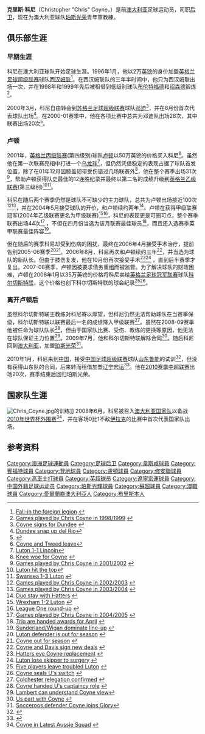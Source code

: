 {{noteta
|G1=足球
|G2=EPL
|G3=苏超
}}
{{Football player infobox
|          playername = 克里斯·科尼<br />Chris Coyne
|               image = [[Image:ChrisCoyne.jpg|170px]]
|            fullname = Christopher John Coyne
|         dateofbirth = {{birth date and age|1978|12|20}} 
|         cityofbirth = [[布里斯班|布里斯班]]
|      countryofbirth = {{AUS}}
|              height = {{height|m=1.85}}
|         currentclub = 
|          clubnumber = 
|            position = [[后卫_(足球)|后卫]]
|          youthyears =  
|          youthclubs = 
|               years = 1995-96<br />1996-00<br />1998<br />1999<br />2000-01<br />2001-08<br /> 2008-09<br />2009-12<br />2010
|               clubs = {{tsl|en|Perth SC||珀斯SC}}<br />[[西汉姆联足球俱乐部|西汉姆联]]<br />→[[布伦特福德足球俱乐部|布伦特福德]] (租借)<br />→[[绍森德足球俱乐部|绍森德]] (租借)<br />[[邓迪足球俱乐部|邓迪]]<br />[[卢顿足球俱乐部|卢顿]]<br />[[科尔切斯特联足球俱乐部|科尔切斯特联]]<br />[[珀斯光荣足球俱乐部|珀斯光荣]]<br />→ [[辽宁足球俱乐部|辽宁宏运]] (租借)
|         caps(goals) = {{0}}15 {{0}}(0)<br />{{0}}{{0}}1 {{0}}(0)<br />{{0}}{{0}}7 {{0}}(0)<br />{{0}}{{0}}1 {{0}}(0)<br />{{0}}20 {{0}}(0)<br />221 (14)<br />{{0}}32 {{0}}(1)<br />{{0}}32 {{0}}(0)<br />{{0}}20 {{0}}(0)
|       nationalyears = 1995<br />2008-09
|        nationalteam = 澳大利亚U17 <br />[[澳大利亚国家足球队|澳大利亚]]
| nationalcaps(goals) = <br /> 7 (0)
|            pcupdate = 2012年11月6日 (UTC)
|            ntupdate = 
}}
'''克里斯·科尼'''（Christopher "Chris" Coyne，{{bd|1978年|12月20日|catIdx=Coyne,Chris}}）是前[[澳大利亚|澳大利亚]]足球运动员，司职[[后卫_(足球)|后卫]]，现在为澳大利亚球队[[珀斯光荣足球俱乐部|珀斯光荣]]青年軍教練。

==俱乐部生涯==
===早期生涯===
科尼在澳大利亚球队{{tsl|en|Perth SC||珀斯SC}}开始足球生涯。1996年1月，他以2万[[英镑|英镑]]的身价加盟[[英格兰足球超级联赛|英格兰足球超级联赛]]球队[[西汉姆联足球俱乐部|西汉姆联]]<ref>[http://www.highbeam.com/doc/1G1-61282354.html Fall-in the foreign legion] {{Wayback|url=http://www.highbeam.com/doc/1G1-61282354.html |date=20121025205934 }}{{en}}</ref>。在西汉姆联队的三年半时间中，他只为西汉姆联出场一次，并在1998年和1999年先后被租借到低级别球队[[布伦特福德足球俱乐部|布伦特福德]]和[[绍森德足球俱乐部|绍森德]]锻炼<ref>[http://www.soccerbase.com/players_details.sd?playerid=12397&seasonid=128 Games played by Chris Coyne in 1998/1999] {{Wayback|url=http://www.soccerbase.com/players_details.sd?playerid=12397&seasonid=128 |date=20080117035328 }}{{en}}</ref>。

2000年3月，科尼自由转会到[[苏格兰足球超级联赛|苏格兰足球超级联赛]]球队[[邓迪足球俱乐部|邓迪]]<ref>[http://www.skysports.com/story/0,19528,11685_2182553,00.html Coyne signs for Dundee] {{Wayback|url=http://www.skysports.com/story/0,19528,11685_2182553,00.html |date=20161101102335 }}{{en}}</ref>，并在8月份首次代表球队出场<ref>[http://news.bbc.co.uk/sport1/hi/football/teams/d/dundee/891633.stm Dundee snap up del Rio]{{en}}</ref>。在2000-01赛季中，他在各项比赛中总共为邓迪队出场28次，其中联赛出场20次<ref>{{Cite web |url=http://www.soccerbase.com/players_details.sd?playerid=12397 |title=Chris Coyne |access-date=2010-01-13 |archive-url=https://web.archive.org/web/20080117035328/http://www.soccerbase.com/players_details.sd?playerid=12397 |archive-date=2008-01-17 |dead-url=yes }}</ref>。

===卢顿===
2001年，[[英格兰足球乙级联赛|英格兰丙级联赛]](第四级别)球队[[卢顿足球俱乐部|卢顿]]以50万英镑的价格买入科尼<ref>[http://news.bbc.co.uk/sport1/hi/football/1515889.stm Coyne and Tweed leave]{{en}}</ref>。虽然他在第一次联赛亮相中打进一个[[乌龙球|乌龙球]]<ref>[http://news.bbc.co.uk/sport1/hi/football/eng_div_3/1545875.stm Luton 1-1 Lincoln]{{en}}</ref>，但仍然凭借稳定的表现占据了球队首发位置，除了在01年12月因膝盖韧带受伤错过几场联赛外<ref>[http://www.skysports.com/story/0,19528,11717_2225815,00.html Knee woe for Coyne] {{Wayback|url=http://www.skysports.com/story/0,19528,11717_2225815,00.html |date=20160815054902 }}{{en}}</ref>，他在整个赛季出场31次<ref>[http://www.soccerbase.com/players_details.sd?playerid=12397&seasonid=131 Games played by Chris Coyne in 2001/2002] {{Wayback|url=http://www.soccerbase.com/players_details.sd?playerid=12397&seasonid=131 |date=20080117035328 }}{{en}}</ref>，帮助卢顿获得队史最佳的12连胜纪录并最终以第二名的成绩升级到[[英格兰足球甲级联赛|英格兰乙级联赛]](第三级别)<ref>[http://www.guardian.co.uk/football/2002/apr/08/sport.matthughes Luton hit the top]{{en}}</ref><ref>[http://news.bbc.co.uk/sport1/hi/football/eng_div_3/1899026.stm Swansea 1-3 Luton] {{Wayback|url=http://news.bbc.co.uk/sport1/hi/football/eng_div_3/1899026.stm |date=20060512130409 }}{{en}}</ref>。

科尼在随后两个赛季仍然是球队不可缺少的主力球队，总共为卢顿出场接近100次<ref>[http://www.soccerbase.com/players_details.sd?playerid=12397&seasonid=132 Games played by Chris Coyne in 2002/2003] {{Wayback|url=http://www.soccerbase.com/players_details.sd?playerid=12397&seasonid=132 |date=20080117035328 }}{{en}}</ref><ref>[http://www.soccerbase.com/players_details.sd?playerid=12397&seasonid=133 Games played by Chris Coyne in 2003/2004] {{Wayback|url=http://www.soccerbase.com/players_details.sd?playerid=12397&seasonid=133 |date=20080117035328 }}{{en}}</ref>，并在2004年5月接受球队的开价，和卢顿续约两年<ref>[http://www.skysports.com/story/0,19528,11717_2300020,00.html Duo stay with Hatters] {{Wayback|url=http://www.skysports.com/story/0,19528,11717_2300020,00.html |date=20160117014758 }}{{en}}</ref>。卢顿在获得甲级联赛冠军(2004年乙级联赛更名为甲级联赛)<ref>[http://news.bbc.co.uk/sport1/hi/football/eng_div_2/4451413.stm Wrexham 1-2 Luton] {{Wayback|url=http://news.bbc.co.uk/sport1/hi/football/eng_div_2/4451413.stm |date=20191214134254 }}{{en}}</ref><ref>[http://www.skysports.com/story/0,19528,11702_2333416,00.html League One round-up] {{Wayback|url=http://www.skysports.com/story/0,19528,11702_2333416,00.html |date=20160304213744 }}{{en}}</ref>，科尼的表现更是可圈可点，整个赛季联赛出场44次<ref>[http://www.soccerbase.com/players_details.sd?playerid=12397&seasonid=134 Games played by Chris Coyne in 2004/2005] {{Wayback|url=http://www.soccerbase.com/players_details.sd?playerid=12397&seasonid=134 |date=20080117035328 }}{{en}}</ref> ，不但在四月份当选为该月联赛最佳球员<ref>[http://news.bbc.co.uk/sport1/hi/football/4506183.stm Trio are handed awards for April] {{Webarchive|url=https://archive.is/20120717084152/http://news.bbc.co.uk/sport1/hi/football/4506183.stm |date=2012-07-17 }}{{en}}</ref>，而且还入选赛季英甲联赛最佳阵容<ref>[http://news.bbc.co.uk/sport1/hi/football/4475213.stm Sunderland/Wigan dominate line-up] {{Wayback|url=http://news.bbc.co.uk/sport1/hi/football/4475213.stm |date=20060219073040 }}{{en}}</ref>。

但在随后的赛季科尼却受到伤病的困扰，最终在2006年4月接受手术治疗，提前告别2005-06赛季<ref>[http://news.bbc.co.uk/sport1/hi/football/teams/l/luton_town/4895414.stm Luton defender is out for season] {{Wayback|url=http://news.bbc.co.uk/sport1/hi/football/teams/l/luton_town/4895414.stm |date=20061219143036 }}{{en}}</ref><ref>[http://www.skysports.com/story/0,19528,11717_2373017,00.html Coyne out for season] {{Wayback|url=http://www.skysports.com/story/0,19528,11717_2373017,00.html |date=20160117014757 }}{{en}}</ref>。2006年8月，科尼再次和卢顿续约三年<ref>[http://news.bbc.co.uk/sport1/hi/football/teams/l/luton_town/5256112.stm Coyne and Davis sign new deals] {{Wayback|url=http://news.bbc.co.uk/sport1/hi/football/teams/l/luton_town/5256112.stm |date=20080116085546 }}{{en}}</ref>，并当选为球队的新队长。但由于膝伤复发，他在10月份再次接受手术<ref>[http://www.skysports.com/story/0,19528,11717_2387643,00.html Hatters eye Coyne replacement] {{Wayback|url=http://www.skysports.com/story/0,19528,11717_2387643,00.html |date=20160303224138 }}{{en}}</ref><ref>[http://www.skysports.com/story/0,19528,11717_2392231,00.html Luton lose skipper to surgery] {{Wayback|url=http://www.skysports.com/story/0,19528,11717_2392231,00.html |date=20160303231914 }}{{en}}</ref> ，直到后半赛季才复出。2007-08赛季，卢顿因被要求债务重组而被监管。为了解决球队的财政困难，卢顿在2008年1月以35万英镑的价格将科尼卖给[[英格兰足球冠军联赛|英格兰足球冠军联赛]]球队[[科尔切斯特联足球俱乐部|科尔切斯特联]]，这个价格也创下科尔切斯特联的球会纪录<ref>[http://news.bbc.co.uk/sport1/hi/football/teams/l/luton_town/7181317.stm Five players leave troubled Luton] {{Wayback|url=http://news.bbc.co.uk/sport1/hi/football/teams/l/luton_town/7181317.stm |date=20170827221904 }}{{en}}</ref><ref>[http://www.skysports.com/story/0,19528,11688_3037062,00.html Coyne seals U's switch] {{Wayback|url=http://www.skysports.com/story/0,19528,11688_3037062,00.html |date=20170322203041 }}{{en}}</ref>。

===离开卢顿后===
虽然科尔切斯特联主教练对科尼寄以厚望，但科尼仍然无法帮助球队在当赛季保级，科尔切斯特联以联赛最后一名的成绩降入甲级联赛<ref>[http://news.bbc.co.uk/sport1/hi/football/teams/c/colchester_united/7339988.stm Colchester relegation confirmed] {{Wayback|url=http://news.bbc.co.uk/sport1/hi/football/teams/c/colchester_united/7339988.stm |date=20080414040240 }}{{en}}</ref>。虽然在2008-09赛季他被任命为球队队长<ref>[http://news.bbc.co.uk/sport1/hi/football/teams/c/colchester_united/7533777.stm Coyne handed U's captaincy role] {{Wayback|url=http://news.bbc.co.uk/sport1/hi/football/teams/c/colchester_united/7533777.stm |date=20220212133552 }}{{en}}</ref>，但由于国家队比赛、受伤、教练的更换等原因，他无法在球队保证主力位置<ref>[http://news.bbc.co.uk/sport1/hi/football/teams/c/colchester_united/8097705.stm Lambert can understand Coyne view]{{en}}</ref>。2009年7月，他和科尔切斯特联解除合同<ref>[http://www.skysports.com/story/0,19528,11702_5423377,00.html Us part with Coyne] {{Wayback|url=http://www.skysports.com/story/0,19528,11702_5423377,00.html |date=20160117014757 }}{{en}}</ref>。随后科尼回到[[澳大利亚|澳大利亚]]，加盟[[珀斯光荣足球俱乐部|珀斯光荣]]<ref>[http://www.abc.net.au/news/stories/2009/07/10/2622936.htm Socceroos defender Coyne joins Glory]{{en}}</ref>。

2010年1月，科尼来到[[中国|中国]]，接受[[中国足球超级联赛|中国足球超级联赛]]球队[[山东鲁能|山东鲁能]]的试训<ref>{{Cite web |url=http://sports.sohu.com/20100112/n269509082.shtml |title=伊万否定立陶宛外援 一澳洲铁卫将试训鲁能泰山 |accessdate=2010-01-13 |archive-date=2010-01-15 |archive-url=https://web.archive.org/web/20100115223103/http://sports.sohu.com/20100112/n269509082.shtml |dead-url=no }}</ref>，但没有获得山东队的合同，后来转而租借加盟[[辽宁足球俱乐部|辽宁宏运]]<ref>{{Cite web |url=http://sports.sina.com.cn/j/2010-03-03/20044867835.shtml |title=辽足斥资千万引英超德甲战将 澳国脚曾欲加盟鲁能 |accessdate=2010-03-04 |archive-date=2010-03-07 |archive-url=https://web.archive.org/web/20100307231336/http://sports.sina.com.cn/j/2010-03-03/20044867835.shtml |dead-url=no }}</ref>。他在[[2010年中国足球超级联赛|2010赛季中超联赛]]出场20次，赛季结束后回归珀斯光荣。

==国家队生涯==
[[Image:Chris_Coyne.jpg|right]]的训练]]
2008年6月，科尼被召入[[澳大利亚国家足球队|澳大利亚国家队]]以备战[[2010年世界杯外围赛_(亚洲区)|2010年世界杯外围赛]]<ref>[http://www.colchester.vitalfootball.co.uk/article.asp?a=111481 Coyne in Latest Aussie Squad] {{Wayback|url=http://www.colchester.vitalfootball.co.uk/article.asp?a=111481 |date=20080628022907 }}{{en}}</ref>，并在客场0比1不敌[[伊拉克国家足球队|伊拉克]]的比赛中首次代表国家队出场。

== 参考资料 ==
{{reflist}}

{{DEFAULTSORT:Coyne,Chris}}

[[Category:澳洲足球運動員|Category:澳洲足球運動員]]
[[Category:足球后卫|Category:足球后卫]]
[[Category:韋斯咸球員|Category:韋斯咸球員]]
[[Category:賓福特球員|Category:賓福特球員]]
[[Category:登地球員|Category:登地球員]]
[[Category:盧頓球員|Category:盧頓球員]]
[[Category:修安聯球員|Category:修安聯球員]]
[[Category:高車士打球員|Category:高車士打球員]]
[[Category:英超球员|Category:英超球员]]
[[Category:遼寧宏運球員|Category:遼寧宏運球員]]
[[Category:中国外籍足球运动员|Category:中国外籍足球运动员]]
[[Category:珀斯光輝球員|Category:珀斯光輝球員]]
[[Category:蘇超球員|Category:蘇超球員]]
[[Category:澳職球員|Category:澳職球員]]
[[Category:愛爾蘭裔澳大利亞人|Category:愛爾蘭裔澳大利亞人]]
[[Category:布里斯本人|Category:布里斯本人]]